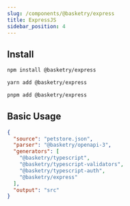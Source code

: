 ```yaml
---
slug: /components/@basketry/express
title: ExpressJS
sidebar_position: 4
---
```



## Install

<Tabs groupId="package-manager">
  <TabItem value="npm" label="npm" default>

```sh
npm install @basketry/express
```

  </TabItem>
  <TabItem value="yarn" label="yarn">

```sh
yarn add @basketry/express
```

  </TabItem>
  <TabItem value="pnpm" label="pnpm">

```sh
pnpm add @basketry/express
```

  </TabItem>
</Tabs>

## Basic Usage

```json title="basketry.config.json"
{
  "source": "petstore.json",
  "parser": "@basketry/openapi-3",
  "generators": [
    "@basketry/typescript",
    "@basketry/typescript-validators",
    "@basketry/typescript-auth",
    "@basketry/express"
  ],
  "output": "src"
}
```
